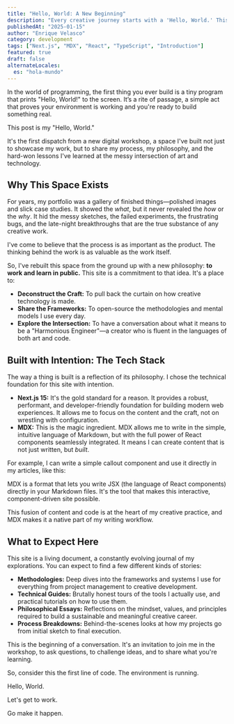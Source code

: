 ```yaml
---
title: "Hello, World: A New Beginning"
description: "Every creative journey starts with a 'Hello, World.' This is mine—an introduction to the philosophy, technology, and ideas that power this digital space."
publishedAt: "2025-01-15"
author: "Enrique Velasco"
category: development
tags: ["Next.js", "MDX", "React", "TypeScript", "Introduction"]
featured: true
draft: false
alternateLocales:
  es: "hola-mundo"
---
```


In the world of programming, the first thing you ever build is a tiny program that prints "Hello, World!" to the screen. It’s a rite of passage, a simple act that proves your environment is working and you're ready to build something real.

This post is my "Hello, World."

It's the first dispatch from a new digital workshop, a space I've built not just to showcase my work, but to share my process, my philosophy, and the hard-won lessons I've learned at the messy intersection of art and technology.

## Why This Space Exists

For years, my portfolio was a gallery of finished things—polished images and slick case studies. It showed the *what*, but it never revealed the *how* or the *why*. It hid the messy sketches, the failed experiments, the frustrating bugs, and the late-night breakthroughs that are the true substance of any creative work.

I've come to believe that the process is as important as the product. The thinking behind the work is as valuable as the work itself.

So, I've rebuilt this space from the ground up with a new philosophy: **to work and learn in public.** This site is a commitment to that idea. It's a place to:
- **Deconstruct the Craft:** To pull back the curtain on how creative technology is made.
- **Share the Frameworks:** To open-source the methodologies and mental models I use every day.
- **Explore the Intersection:** To have a conversation about what it means to be a "Harmonious Engineer"—a creator who is fluent in the languages of both art and code.

## Built with Intention: The Tech Stack

The way a thing is built is a reflection of its philosophy. I chose the technical foundation for this site with intention.

- **Next.js 15:** It's the gold standard for a reason. It provides a robust, performant, and developer-friendly foundation for building modern web experiences. It allows me to focus on the content and the craft, not on wrestling with configuration.
- **MDX:** This is the magic ingredient. MDX allows me to write in the simple, intuitive language of Markdown, but with the full power of React components seamlessly integrated. It means I can create content that is not just written, but *built*.

For example, I can write a simple callout component and use it directly in my articles, like this:

<Callout type="info" title="What is MDX?">
  MDX is a format that lets you write JSX (the language of React components) directly in your Markdown files. It's the tool that makes this interactive, component-driven site possible.
</Callout>

This fusion of content and code is at the heart of my creative practice, and MDX makes it a native part of my writing workflow.

## What to Expect Here

This site is a living document, a constantly evolving journal of my explorations. You can expect to find a few different kinds of stories:

- **Methodologies:** Deep dives into the frameworks and systems I use for everything from project management to creative development.
- **Technical Guides:** Brutally honest tours of the tools I actually use, and practical tutorials on how to use them.
- **Philosophical Essays:** Reflections on the mindset, values, and principles required to build a sustainable and meaningful creative career.
- **Process Breakdowns:** Behind-the-scenes looks at how my projects go from initial sketch to final execution.

This is the beginning of a conversation. It's an invitation to join me in the workshop, to ask questions, to challenge ideas, and to share what you're learning.

So, consider this the first line of code. The environment is running.

Hello, World.

Let's get to work.

Go make it happen.
